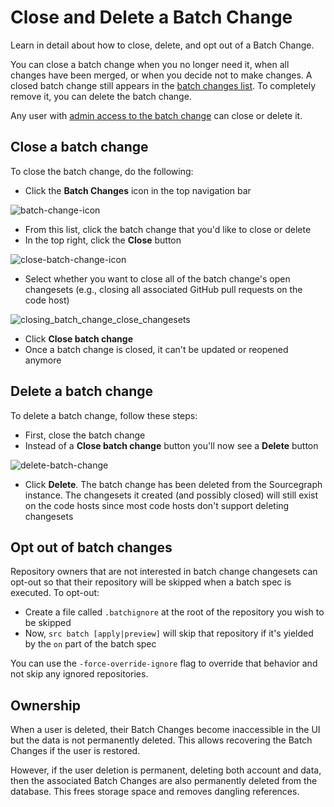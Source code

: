 # Close and Delete a Batch Change

<p className="subtitle">Learn in detail about how to close, delete, and opt out of a Batch Change.</p>

You can close a batch change when you no longer need it, when all changes have been merged, or when you decide not to make changes. A closed batch change still appears in the [batch changes list](/batch_changes/how-tos/viewing_batch_changes). To completely remove it, you can delete the batch change.

Any user with [admin access to the batch change](/batch_changes/explanations/permissions_in_batch_changes#permission-levels-for-batch-changes) can close or delete it.

## Close a batch change

To close the batch change, do the following:

- Click the **Batch Changes** icon in the top navigation bar

![batch-change-icon](https://sourcegraphstatic.com/docs/images/batch_changes/batch_changes_icon_in_menu.png)

- From this list, click the batch change that you'd like to close or delete
- In the top right, click the **Close** button

![close-batch-change-icon](https://sourcegraphstatic.com/docs/images/batch_changes/closing_batch_change_close_icon.png)

- Select whether you want to close all of the batch change's open changesets (e.g., closing all associated GitHub pull requests on the code host)

![closing_batch_change_close_changesets](https://sourcegraphstatic.com/docs/images/batch_changes/closing_batch_change_close_changesets.png)

- Click **Close batch change**
- Once a batch change is closed, it can't be updated or reopened anymore

## Delete a batch change

To delete a batch change, follow these steps:

- First, close the batch change
- Instead of a **Close batch change** button you'll now see a **Delete** button

![delete-batch-change](https://sourcegraphstatic.com/docs/images/batch_changes/closing_batch_change_deleting.png)

- Click **Delete**. The batch change has been deleted from the Sourcegraph instance. The changesets it created (and possibly closed) will still exist on the code hosts since most code hosts don't support deleting changesets

## Opt out of batch changes

Repository owners that are not interested in batch change changesets can opt-out so that their repository will be skipped when a batch spec is executed. To opt-out:

- Create a file called `.batchignore` at the root of the repository you wish to be skipped
- Now, `src batch [apply|preview]` will skip that repository if it's yielded by the `on` part of the batch spec

<Callout type="info">You can use the `-force-override-ignore` flag to override that behavior and not skip any ignored repositories.</Callout>

## Ownership

When a user is deleted, their Batch Changes become inaccessible in the UI but the data is not permanently deleted. This allows recovering the Batch Changes if the user is restored.

However, if the user deletion is permanent, deleting both account and data, then the associated Batch Changes are also permanently deleted from the database. This frees storage space and removes dangling references.
